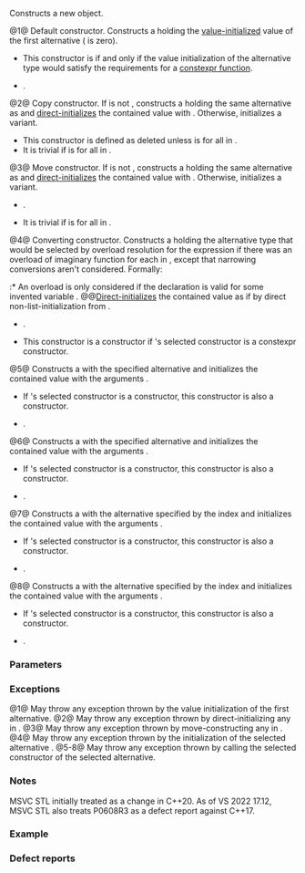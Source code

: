 {{cpp/utility/variant/title|variant}}
{{cpp/utility/variant/navbar}}
{{dcl begin}}
{{dcl|num=1|since=c++17|
constexpr variant() noexcept(/* see below */);
}}
{{dcl|num=2|since=c++17|
constexpr variant( const variant&amp; other );
}}
{{dcl|num=3|since=c++17|
constexpr variant( variant&amp;&amp; other ) noexcept(/* see below */);
}}
{{dcl|num=4|since=c++17|
template&lt; class T &gt;
constexpr variant( T&amp;&amp; t ) noexcept(/* see below */);
}}
{{dcl|num=5|since=c++17|
template&lt; class T,
          class... Args &gt;
constexpr explicit variant( std::in_place_type_t&lt;T&gt;,
                            Args&amp;&amp;... args );
}}
{{dcl|num=6|since=c++17|
template&lt; class T,
          class U,
          class... Args &gt;
constexpr explicit variant( std::in_place_type_t&lt;T&gt;,
                            std::initializer_list&lt;U&gt; il,
                            Args&amp;&amp;... args );
}}
{{dcl|num=7|since=c++17|
template&lt; std::size_t I,
          class... Args &gt;
constexpr explicit variant( std::in_place_index_t&lt;I&gt;,
                            Args&amp;&amp;... args );
}}
{{dcl|num=8|since=c++17|
template&lt; std::size_t I,
          class U,
          class... Args &gt;
constexpr explicit variant( std::in_place_index_t&lt;I&gt;,
                            std::initializer_list&lt;U&gt; il,
                            Args&amp;&amp;... args );
}}
{{dcl end}}

Constructs a new {{tt|variant}} object.

@1@ Default constructor. Constructs a {{tt|variant}} holding the [[cpp/language/value initialization|value-initialized]] value of the first alternative ({{lc|index()}} is zero).
* This constructor is {{co|constexpr}} if and only if the value initialization of the alternative type {{tt|T_0}} would satisfy the requirements for a [[cpp/language/constexpr|constexpr function]].
* {{cpp/enable_if|{{c|std::is_default_constructible_v&lt;T_0&gt;}} is {{co|true}}}}.

@2@ Copy constructor. If {{c|other}} is not {{lc|valueless_by_exception}}, constructs a {{tt|variant}} holding the same alternative as {{c|other}} and [[cpp/language/direct initialization|direct-initializes]] the contained value with {{c|*std::get_if&lt;other.index()&gt;(std::addressof(other))}}. Otherwise, initializes a {{lc|valueless_by_exception}} variant.
* This constructor is defined as deleted unless {{c|std::is_copy_constructible_v&lt;T_i&gt;}} is {{co|true}} for all {{tt|T_i}} in {{c|Types...}}.
* It is trivial if {{c|std::is_trivially_copy_constructible_v&lt;T_i&gt;}} is {{co|true}} for all {{tt|T_i}} in {{c|Types...}}.

@3@ Move constructor. If {{c|other}} is not {{lc|valueless_by_exception}}, constructs a {{tt|variant}} holding the same alternative as {{c|other}} and [[cpp/language/direct initialization|direct-initializes]] the contained value with {{c|std::move(*std::get_if&lt;other.index()&gt;(std::addressof(other)))}}. Otherwise, initializes a {{lc|valueless_by_exception}} variant.
* {{cpp/enable_if|{{c|std::is_move_constructible_v&lt;T_i&gt;}} is {{co|true}} for all {{tt|T_i}} in {{c|Types...}}}}.
* It is trivial if {{c|std::is_trivially_move_constructible_v&lt;T_i&gt;}} is {{co|true}} for all {{tt|T_i}} in {{c|Types...}}.

@4@ Converting constructor. Constructs a {{tt|variant}} holding the alternative type {{tt|T_j}} that would be selected by overload resolution for the expression {{c|F(std::forward&lt;T&gt;(t))}} if there was an overload of imaginary function {{tt|F(T_i)}} for each {{tt|T_i}} in {{c|Types...}}, except that narrowing conversions aren't considered.
Formally:
:* An overload {{c|F(T_i)}} is only considered if the declaration {{c|1=T_i x[] = { std::forward&lt;T&gt;(t) };}} is valid for some invented variable {{tt|x}}.
@@[[cpp/language/direct initialization|Direct-initializes]] the contained value as if by direct non-list-initialization from {{c|std::forward&lt;T&gt;(t)}}.
* {{cpp/enable_if|
** {{c|sizeof...(Types) &gt; 0}},
** {{rev inl|until=c++20|{{c|std::decay_t&lt;T&gt;}}}}{{rev inl|since=c++20|{{c|std::remove_cvref_t&lt;T&gt;}}}} is neither the same type as {{tt|variant}}, nor a specialization of {{lc|std::in_place_type_t}}, nor a specialization of {{lc|std::in_place_index_t}},
**  {{c|std::is_constructible_v&lt;T_j, T&gt;}} is {{co|true}},
** and the expression {{c|F(std::forward&lt;T&gt;(t))}} (with F being the above-mentioned set of imaginary functions) is well formed}}.
* This constructor is a {{co|constexpr}} constructor if {{tt|T_j}}'s selected constructor is a constexpr constructor.
{{source|1=
std::variant&lt;std::string&gt; v("abc"); // OK
std::variant&lt;std::string, std::string&gt; w("abc"); // ill-formed
std::variant&lt;std::string, const char*&gt; x("abc"); // OK, chooses const char*
std::variant&lt;std::string, bool&gt; y("abc"); // OK, chooses string; bool is not a candidate
std::variant&lt;float, long, double&gt; z = 0; // OK, holds long
                                         // float and double are not candidates
}}

@5@ Constructs a {{tt|variant}} with the specified alternative {{tt|T}} and initializes the contained value with the arguments {{c|std::forward&lt;Args&gt;(args)...}}.
* If {{tt|T}}'s selected constructor is a {{co|constexpr}} constructor, this constructor is also a {{co|constexpr}} constructor.
* {{cpp/enable_if|there is exactly one occurrence of {{tt|T}} in {{c|Types...}} and {{c|std::is_constructible_v&lt;T, Args...&gt;}} is {{co|true}}}}.

@6@ Constructs a {{tt|variant}} with the specified alternative {{tt|T}} and initializes the contained value with the arguments {{c|il, std::forward&lt;Args&gt;(args)...}}.
* If {{tt|T}}'s selected constructor is a {{co|constexpr}} constructor, this constructor is also a {{co|constexpr}} constructor.
* {{cpp/enable_if|there is exactly one occurrence of {{tt|T}} in {{c|Types...}} and {{c|std::is_constructible_v&lt;T, initializer_list&lt;U&gt;&amp;, Args...&gt;}} is {{co|true}}}}.

@7@ Constructs a {{tt|variant}} with the alternative {{tt|T_i}} specified by the index {{tt|I}} and initializes the contained value with the arguments {{c|std::forward&lt;Args&gt;(args)...}}.
* If {{tt|T_i}}'s selected constructor is a {{co|constexpr}} constructor, this constructor is also a {{co|constexpr}} constructor.
* {{cpp/enable_if|{{c|I &lt; sizeof...(Types)}} and {{c|std::is_constructible_v&lt;T_i, Args...&gt;}} is {{co|true}}}}.
 
@8@ Constructs a {{tt|variant}} with the alternative {{tt|T_i}} specified by the index {{tt|I}} and initializes the contained value with the arguments {{c|il, std::forward&lt;Args&gt;(args)...}}.
* If {{tt|T_i}}'s selected constructor is a {{co|constexpr}} constructor, this constructor is also a {{co|constexpr}} constructor.
* {{cpp/enable_if|{{c|I &lt; sizeof...(Types)}} and {{c|std::is_constructible_v&lt;T_i, std::initializer_list&lt;U&gt;&amp;, Args...&gt;}} is {{co|true}}}}.

===Parameters===
{{par begin}}
{{par|other|another {{tt|variant}} object whose contained value to copy/move}}
{{par|t|value to initialize the contained value with}}
{{par|args...|arguments to initialize the contained value with}}
{{par|il|initializer list to initialize the contained value with}}
{{par end}}

===Exceptions===
@1@ May throw any exception thrown by the value initialization of the first alternative. {{noexcept|std::is_nothrow_default_constructible_v&lt;T_0&gt;}}
@2@ May throw any exception thrown by direct-initializing any {{tt|T_i}} in {{c|Types...}}.
@3@ May throw any exception thrown by move-constructing any {{tt|T_i}} in {{c|Types...}}. {{noexcept|(std::is_nothrow_move_constructible_v&lt;Types&gt; &amp;&amp; ...)}}
@4@ May throw any exception thrown by the initialization of the selected alternative {{tt|T_j}}. {{noexcept|std::is_nothrow_constructible_v&lt;T_j, T&gt;}}
@5-8@ May throw any exception thrown by calling the selected constructor of the selected alternative.

===Notes===
MSVC STL initially treated {{wg21|P0608R3}} as a change in C++20. As of VS 2022 17.12, MSVC STL also treats P0608R3 as a defect report against C++17.

===Example===
{{example
|code=
#include &lt;cassert&gt;
#include &lt;iostream&gt;
#include &lt;string&gt;
#include &lt;variant&gt;
#include &lt;vector&gt;

using vector_t = std::vector&lt;int&gt;;

auto&amp; operator&lt;&lt;(auto&amp; out, const vector_t&amp; v)
{
    out &lt;&lt; "{ ";
    for (int e : v)
        out &lt;&lt; e &lt;&lt; ' ';
    return out &lt;&lt; '}';
}

int main()
{
    // value-initializes first alternative
    std::variant&lt;int, std::string&gt; var0;
    assert(std::holds_alternative&lt;int&gt;(var0) and
           var0.index() == 0 and
           std::get&lt;int&gt;(var0) == 0);

    // initializes first alternative with std::string{"STR"};
    std::variant&lt;std::string, int&gt; var1{"STR"};
    assert(var1.index() == 0);
    std::cout &lt;&lt; "1) " &lt;&lt; std::get&lt;std::string&gt;(var1) &lt;&lt; '\n';

    // initializes second alternative with int == 42;
    std::variant&lt;std::string, int&gt; var2{42};
    assert(std::holds_alternative&lt;int&gt;(var2));
    std::cout &lt;&lt; "2) " &lt;&lt; std::get&lt;int&gt;(var2) &lt;&lt; '\n';

    // initializes first alternative with std::string{4, 'A'};
    std::variant&lt;std::string, vector_t, float&gt; var3
    {
        std::in_place_type&lt;std::string&gt;, 4, 'A'
    };
    assert(var3.index() == 0);
    std::cout &lt;&lt; "3) " &lt;&lt; std::get&lt;std::string&gt;(var3) &lt;&lt; '\n';

    // initializes second alternative with std::vector{1,2,3,4,5};
    std::variant&lt;std::string, vector_t, char&gt; var4
    {
        std::in_place_type&lt;vector_t&gt;, {1, 2, 3, 4, 5}
    };
    assert(var4.index() == 1);
    std::cout &lt;&lt; "4) " &lt;&lt; std::get&lt;vector_t&gt;(var4) &lt;&lt; '\n';

    // initializes first alternative with std::string{"ABCDE", 3};
    std::variant&lt;std::string, vector_t, bool&gt; var5 {std::in_place_index&lt;0&gt;, "ABCDE", 3};
    assert(var5.index() == 0);
    std::cout &lt;&lt; "5) " &lt;&lt; std::get&lt;std::string&gt;(var5) &lt;&lt; '\n';

    // initializes second alternative with std::vector(4, 42);
    std::variant&lt;std::string, vector_t, char&gt; var6 {std::in_place_index&lt;1&gt;, 4, 42};
    assert(std::holds_alternative&lt;vector_t&gt;(var6));
    std::cout &lt;&lt; "6) " &lt;&lt; std::get&lt;vector_t&gt;(var6) &lt;&lt; '\n';
}
|output=
1) STR
2) 42
3) AAAA
4) { 1 2 3 4 5 }
5) ABC
6) { 42 42 42 42 }
}}

===Defect reports===
{{dr list begin}}
{{dr list item|wg=lwg|std=C++17|dr=2901|before=allocator-aware constructors provided but&lt;br&gt;{{tt|variant}} can't properly support allocators|after=constructors removed}}
{{dr list item|paper=p0739r0|std=C++17|before=converting constructor template interacts&lt;br&gt;poorly with class template argument deduction|after=constraint added}}
{{dr list item|wg=lwg|std=C++17|dr=3024|before=copy constructor doesn't participate in&lt;br&gt;overload resolution if any member type is not copyable|after=defined as deleted instead}}
{{dr list item|paper=P0602R4|std=C++17|before=copy/move constructors may not be&lt;br&gt;trivial even if underlying constructors are trivial|after= required to propagate triviality}}
{{dr list item|paper=P0608R3|std=C++17|before=converting constructor blindly assembles&lt;br&gt;an overload set, leading to unintended conversions|after= narrowing and boolean conversions not considered}}
{{dr list item|paper=P1957R2|std=C++17|before=converting constructor for {{co|bool}} did not allow&lt;br&gt;implicit conversion|after=Pointer to {{co|bool}} conversion is narrowing and&lt;br&gt;converting constructor has no&lt;br&gt;exception for {{co|bool}}}}
{{dr list end}}

{{langlinks|es|ja|ru|zh}}
